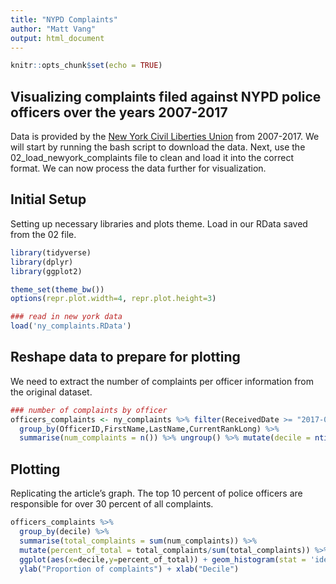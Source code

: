 ---
title: "NYPD Complaints"
author: "Matt Vang"
output: html_document
---

```{r setup, include=FALSE}
knitr::opts_chunk$set(echo = TRUE)
```

## Visualizing complaints filed against NYPD police officers over the years 2007-2017

Data is provided by the [New York Civil Liberties Union](https://github.com/new-york-civil-liberties-union/NYPD-Misconduct-Complaint-Database-Updated) from 2007-2017. We will start by running the bash script to download the data. Next, use the 02_load_newyork_complaints file to clean and load it into the correct format. We can now process the data further for visualization.

## Initial Setup

Setting up necessary libraries and plots theme. Load in our RData saved from the 02 file.

```{r libraries}
library(tidyverse)
library(dplyr)
library(ggplot2)

theme_set(theme_bw())
options(repr.plot.width=4, repr.plot.height=3)

### read in new york data
load('ny_complaints.RData')
```

## Reshape data to prepare for plotting

We need to extract the number of complaints per officer information from the original dataset.

```{r create new frame, warning=FALSE}
### number of complaints by officer
officers_complaints <- ny_complaints %>% filter(ReceivedDate >= "2017-01-01" & ReceivedDate <= "2017-12-31") %>%
  group_by(OfficerID,FirstName,LastName,CurrentRankLong) %>%
  summarise(num_complaints = n()) %>% ungroup() %>% mutate(decile = ntile(num_complaints,10))
```

## Plotting

Replicating the article's graph. The top 10 percent of police officers are responsible for over 30 percent of all complaints.

```{r plot data, warning=FALSE}
officers_complaints %>%
  group_by(decile) %>%
  summarise(total_complaints = sum(num_complaints)) %>%
  mutate(percent_of_total = total_complaints/sum(total_complaints)) %>%
  ggplot(aes(x=decile,y=percent_of_total)) + geom_histogram(stat = 'identity') +
  ylab("Proportion of complaints") + xlab("Decile")
```


